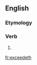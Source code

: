 ==English==

===Etymology===
{{suffix|en|exceed|eth}}

===Verb===
{{head|en|verb form}}

# {{en-archaic third-person singular of|exceed}}

[[fr:exceedeth]]